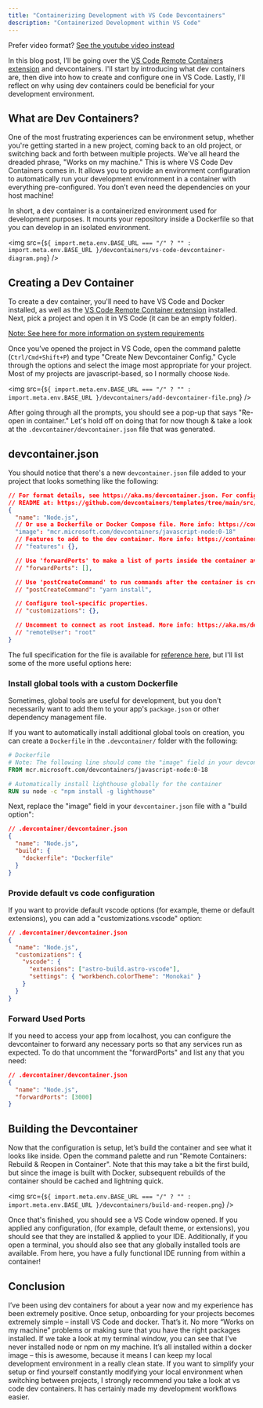 ```yaml
---
title: "Containerizing Development with VS Code Devcontainers"
description: "Containerized Development within VS Code"
---
```


Prefer video format? [See the youtube video instead](https://www.youtube.com/watch?v=cB86HE_HIDc)

In this blog post, I’ll be going over the [VS Code Remote Containers extension](https://code.visualstudio.com/docs/devcontainers/containers) and devcontainers. I'll start by introducing what dev containers are, then dive into how to create and configure one in VS Code. Lastly, I'll reflect on why using dev containers could be beneficial for your development environment.

## What are Dev Containers?

One of the most frustrating experiences can be environment setup, whether you're getting started in a new project, coming back to an old project, or switching back and forth between multiple projects. We've all heard the dreaded phrase, "Works on my machine." This is where VS Code Dev Containers comes in. It allows you to provide an environment configuration to automatically run your development environment in a container with everything pre-configured. You don’t even need the dependencies on your host machine!

In short, a dev container is a containerized environment used for development purposes. It mounts your repository inside a Dockerfile so that you can develop in an isolated environment.

<img
  src={`${
    import.meta.env.BASE_URL === "/" ? "" : import.meta.env.BASE_URL
  }/devcontainers/vs-code-devcontainer-diagram.png`}
/>

## Creating a Dev Container

To create a dev container, you'll need to have VS Code and Docker installed, as well as the [VS Code Remote Container extension](https://marketplace.visualstudio.com/items?itemName=ms-vscode-remote.remote-containers) installed. Next, pick a project and open it in VS Code (it can be an empty folder).

[Note: See here for more information on system requirements](https://code.visualstudio.com/docs/devcontainers/containers#_system-requirements)

Once you’ve opened the project in VS Code, open the command palette (`Ctrl/Cmd+Shift+P`) and type "Create New Devcontainer Config." Cycle through the options and select the image most appropriate for your project. Most of my projects are javascript-based, so I normally choose `Node`.

<img
  src={`${
    import.meta.env.BASE_URL === "/" ? "" : import.meta.env.BASE_URL
  }/devcontainers/add-devcontainer-file.png`}
/>

After going through all the prompts, you should see a pop-up that says "Re-open in container." Let's hold off on doing that for now though & take a look at the `.devcontainer/devcontainer.json` file that was generated.

## devcontainer.json

You should notice that there's a new `devcontainer.json` file added to your project that looks something like the following:

```json
// For format details, see https://aka.ms/devcontainer.json. For config options, see the
// README at: https://github.com/devcontainers/templates/tree/main/src/javascript-node
{
  "name": "Node.js",
  // Or use a Dockerfile or Docker Compose file. More info: https://containers.dev/guide/dockerfile
  "image": "mcr.microsoft.com/devcontainers/javascript-node:0-18"
  // Features to add to the dev container. More info: https://containers.dev/features.
  // "features": {},

  // Use 'forwardPorts' to make a list of ports inside the container available locally.
  // "forwardPorts": [],

  // Use 'postCreateCommand' to run commands after the container is created.
  // "postCreateCommand": "yarn install",

  // Configure tool-specific properties.
  // "customizations": {},

  // Uncomment to connect as root instead. More info: https://aka.ms/dev-containers-non-root.
  // "remoteUser": "root"
}
```

The full specification for the file is available for [reference here](https://containers.dev/implementors/json_reference/), but I'll list some of the more useful options here:

### Install global tools with a custom Dockerfile

Sometimes, global tools are useful for development, but you don't necessarily want to add them to your app's `package.json` or other dependency management file.

If you want to automatically install additional global tools on creation, you can create a `Dockerfile` in the `.devcontainer/` folder with the following:

```Dockerfile
# Dockerfile
# Note: The following line should come the "image" field in your devcontainer.json
FROM mcr.microsoft.com/devcontainers/javascript-node:0-18

# Automatically install lighthouse globally for the container
RUN su node -c "npm install -g lighthouse"
```

Next, replace the "image" field in your `devcontainer.json` file with a "build option":

```json
// .devcontainer/devcontainer.json
{
  "name": "Node.js",
  "build": {
    "dockerfile": "Dockerfile"
  }
}
```

### Provide default vs code configuration

If you want to provide default vscode options (for example, theme or default extensions), you can add a "customizations.vscode" option:

```json
// .devcontainer/devcontainer.json
{
  "name": "Node.js",
  "customizations": {
    "vscode": {
      "extensions": ["astro-build.astro-vscode"],
      "settings": { "workbench.colorTheme": "Monokai" }
    }
  }
}
```

### Forward Used Ports

If you need to access your app from localhost, you can configure the devcontainer to forward any necessary ports so that any services run as expected. To do that uncomment the "forwardPorts" and list any that you need:

```json
// .devcontainer/devcontainer.json
{
  "name": "Node.js",
  "forwardPorts": [3000]
}
```

## Building the Devcontainer

Now that the configuration is setup, let’s build the container and see what it looks like inside. Open the command palette and run "Remote Containers: Rebuild & Reopen in Container". Note that this may take a bit the first build, but since the image is built with Docker, subsequent rebuilds of the container should be cached and lightning quick.

<img
  src={`${
    import.meta.env.BASE_URL === "/" ? "" : import.meta.env.BASE_URL
  }/devcontainers/build-and-reopen.png`}
/>

Once that's finished, you should see a VS Code window opened. If you applied any configuration, (for example, default theme, or extensions), you should see that they are installed & applied to your IDE. Additionally, if you open a terminal, you should also see that any globally installed tools are available. From here, you have a fully functional IDE running from within a container!

## Conclusion

I’ve been using dev containers for about a year now and my experience has been extremely positive. Once setup, onboarding for your projects becomes extremely simple – install VS Code and docker. That’s it. No more “Works on my machine” problems or making sure that you have the right packages installed. If we take a look at my terminal window, you can see that I’ve never installed node or npm on my machine. It’s all installed within a docker image – this is awesome, because it means I can keep my local development environment in a really clean state. If you want to simplify your setup or find yourself constantly modifying your local environment when switching between projects, I strongly recommend you take a look at vs code dev containers. It has certainly made my development workflows easier.
